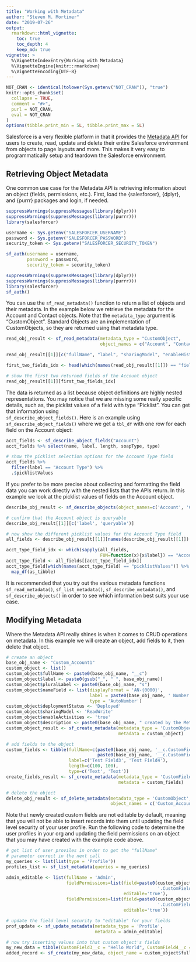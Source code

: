 ```yaml
---
title: "Working with Metadata"
author: "Steven M. Mortimer"
date: "2019-07-26"
output:
  rmarkdown::html_vignette:
    toc: true
    toc_depth: 4
    keep_md: true
vignette: >
  %\VignetteIndexEntry{Working with Metadata}
  %\VignetteEngine{knitr::rmarkdown}
  %\VignetteEncoding{UTF-8}
---
```


```r
NOT_CRAN <- identical(tolower(Sys.getenv("NOT_CRAN")), "true")
knitr::opts_chunk$set(
  collapse = TRUE,
  comment = "#>",
  purl = NOT_CRAN,
  eval = NOT_CRAN
)
options(tibble.print_min = 5L, tibble.print_max = 5L)
```

Salesforce is a very flexible platform in that it provides the 
[Metadata API](https://developer.salesforce.com/docs/atlas.en-us.api_meta.meta/api_meta/meta_intro.htm) 
for users to create, read, update and delete their entire Salesforce environment from 
objects to page layouts and more. This makes it very easy to programmatically setup 
and teardown the Salesforce environment.

## Retrieving Object Metadata

One common use case for the Metadata API is retrieving information about an object 
(fields, permissions, etc.). First, load the {salesforcer}, {dplyr}, and {purrr} 
packages and login, if needed.

```r
suppressWarnings(suppressMessages(library(dplyr)))
suppressWarnings(suppressMessages(library(purrr)))
library(salesforcer)

username <- Sys.getenv("SALESFORCER_USERNAME")
password <- Sys.getenv("SALESFORCER_PASSWORD")
security_token <- Sys.getenv("SALESFORCER_SECURITY_TOKEN")

sf_auth(username = username,
        password = password,
        security_token = security_token)
```

```r
suppressWarnings(suppressMessages(library(dplyr)))
suppressWarnings(suppressMessages(library(purrr)))
library(salesforcer)
sf_auth()
```

You can use the `sf_read_metadata()` function to return a list of objects and 
their metadata. In the example below we retrieve the metadata for the Account and 
Contact objects. Note that the `metadata_type` argument is "CustomObject". Standard 
Objects are an implementation of CustomObjects, so they are returned using that 
metadata type.

```r
read_obj_result <- sf_read_metadata(metadata_type = "CustomObject",
                                    object_names = c("Account", "Contact"))

read_obj_result[[1]][c("fullName", "label", "sharingModel", "enableHistory")]

first_two_fields_idx <- head(which(names(read_obj_result[[1]]) == "fields"), 2)

# show the first two returned fields of the Account object
read_obj_result[[1]][first_two_fields_idx]
```

The data is returned as a list because object definitions are highly nested representations. 
You may notice that we are missing some really specific details, such as, the picklist 
values of a field with type "Picklist". You can get that information using  
`sf_describe_object_fields()`. Here is an example using `sf_describe_object_fields()` 
where we get a `tbl_df` with one row for each field on the Account object: 

```r
acct_fields <- sf_describe_object_fields("Account")
acct_fields %>% select(name, label, length, soapType, type)

# show the picklist selection options for the Account Type field
acct_fields %>% 
  filter(label == "Account Type") %>% 
  .$picklistValues
```

If you prefer to be more precise about collecting and formatting the field data you 
can work directly with the nested lists that the APIs return. In this example we 
look at the picklist values of fields on the Account object.

```r
describe_obj_result <- sf_describe_objects(object_names=c('Account', 'Contact'))

# confirm that the Account object is queryable
describe_obj_result[[1]][c('label', 'queryable')]

# now show the different picklist values for the Account Type field
all_fields <- describe_obj_result[[1]][names(describe_obj_result[[1]]) == "fields"]

acct_type_field_idx <- which(sapply(all_fields, 
                                    FUN=function(x){x$label}) == "Account Type")
acct_type_field <- all_fields[[acct_type_field_idx]]
acct_type_field[which(names(acct_type_field) == "picklistValues")] %>% 
  map_df(as_tibble)
```

It is recommended that you try out the various metadata functions `sf_read_metadata()`, 
`sf_list_metadata()`, `sf_describe_metadata()`, and `sf_describe_objects()` in order 
to see which information best suits your use case.

## Modifying Metadata

Where the Metadata API really shines is when it comes to CRUD operations on metadata. 
In this example we will create an object, add fields to it, then delete that object.

```r
# create an object
base_obj_name <- "Custom_Account1"
custom_object <- list()
custom_object$fullName <- paste0(base_obj_name, "__c")
custom_object$label <- paste0(gsub("_", " ", base_obj_name))
custom_object$pluralLabel <- paste0(base_obj_name, "s")
custom_object$nameField <- list(displayFormat = 'AN-{0000}', 
                                label = paste0(base_obj_name, ' Number'), 
                                type = 'AutoNumber')
custom_object$deploymentStatus <- 'Deployed'
custom_object$sharingModel <- 'ReadWrite'
custom_object$enableActivities <- 'true'
custom_object$description <- paste0(base_obj_name, " created by the Metadata API")
custom_object_result <- sf_create_metadata(metadata_type = 'CustomObject',
                                           metadata = custom_object)

# add fields to the object
custom_fields <- tibble(fullName=c(paste0(base_obj_name, '__c.CustomField3__c'), 
                                   paste0(base_obj_name, '__c.CustomField4__c')), 
                        label=c('Test Field3', 'Test Field4'), 
                        length=c(100, 100), 
                        type=c('Text', 'Text'))
create_fields_result <- sf_create_metadata(metadata_type = 'CustomField', 
                                           metadata = custom_fields)

# delete the object
delete_obj_result <- sf_delete_metadata(metadata_type = 'CustomObject', 
                                        object_names = c('Custom_Account1__c'))
```

Note that newly created custom fields are not editable by default, meaning that you 
will not be able to insert records into them until updating the field level security 
of your user profile. Run the following code to determine the user profiles in your 
org and updating the field permissions on an object that you may have created with the 
example code above.

```r
# get list of user proviles in order to get the "fullName" 
# parameter correct in the next call
my_queries <- list(list(type = 'Profile'))
profiles_list <- sf_list_metadata(queries = my_queries)

admin_editable <- list(fullName = 'Admin', 
                       fieldPermissions=list(field=paste0(custom_object$fullName, 
                                                          '.CustomField3__c'),
                                             editable='true'), 
                       fieldPermissions=list(field=paste0(custom_object$fullName, 
                                                          '.CustomField4__c'),
                                             editable='true'))

# update the field level security to "editable" for your fields
prof_update <- sf_update_metadata(metadata_type = 'Profile', 
                                  metadata = admin_editable)

# now try inserting values into that custom object's fields
my_new_data = tibble(CustomField3__c = "Hello World", CustomField4__c = "Hello World")
added_record <- sf_create(my_new_data, object_name = custom_object$fullName)
```
